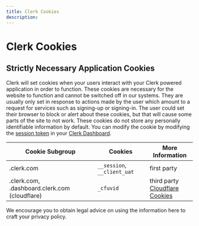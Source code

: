 ```yaml
---
title: Clerk Cookies
description: 
---
```


# Clerk Cookies

## Strictly Necessary Application Cookies

Clerk will set cookies when your users interact with your Clerk powered application in order to function. These cookies are necessary for the website to function and cannot be switched off in our systems. They are usually only set in response to actions made by the user which amount to a request for services such as signing-up or signing-in. The user could set their browser to block or alert about these cookies, but that will cause some parts of the site to not work. These cookies do not store any personally identifiable information by default. You can modify the cookie by modifying the [session token](/docs/backend-requests/resources/session-tokens) in your [Clerk Dashboard](https://dashboard.clerk.com/last-active?path=jwt-templates). 

| Cookie Subgroup | Cookies | More Information |
| --- | --- | --- |
| .clerk.com | `__session`, `__client_uat`  | first party |
| .clerk.com, .dashboard.clerk.com (cloudflare) | `_cfuvid`  | third party<br />[Cloudflare Cookies](https://developers.cloudflare.com/fundamentals/reference/policies-compliances/cloudflare-cookies/) |


<Callout level="warn">We encourage you to obtain legal advice on using the information here to craft your privacy policy.</Callout>


